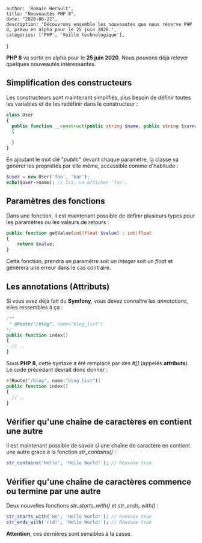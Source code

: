 
    author: 'Romain Herault',
    title: "Nouveautés PHP 8",
    date: "2020-06-22",
    description: 'Découvrons ensemble les nouveautés que nous réserve PHP 8, prévu en alpha pour le 25 juin 2020.',
    categories: ['PHP', 'Veille technologique'],
}


**PHP 8** va sortir en alpha pour le **25 juin 2020**. Nous pouvons déjà relever quelques nouveautés intéressantes.

## Simplification des constructeurs

Les constructeurs sont maintenant simplifiés, plus besoin de définir toutes les variables et de les redéfinir dans le constructeur :

```php
class User
{
  public function __construct(public string $name, public string $surname)
  {

  }
}
```

En ajoutant le mot clé "_public_" devant chaque paramètre, la classe va générer les propriétés par elle même, accessible comme d'habitude :

```php
$user = new User('foo', 'bar');
echo($user->name); // Ici, va afficher 'foo'.
```

## Paramètres des fonctions

Dans une fonction, il est maintenant possible de définir plusieurs types pour les paramètres ou les valeurs de retours :

```php
public function getValue(int|float $value) : int|float
{
    return $value;
}
```

Cette fonction, prendra un paramètre soit un _integer_ soit un _float_ et générera une erreur dans le cas contraire.

## Les annotations (Attributs)

Si vous avez déjà fait du **Symfony**, vous devez connaître les _annotations_, elles ressembles à ça :

```php
/**
 * @Route("/blog", name="blog_list")
*/
public function index()
{
  // ..
}
```

Sous **PHP 8**, cette syntaxe a été remplacé par des _#\[\]_ (appelés **attributs**). 
Le code précedant devrait donc donner :

```php
#[Route("/blog", name:"blog_list")]
public function index()
{
  // ..
}
```

## Vérifier qu'une chaîne de caractères en contient une autre

Il est maintenant possible de savoir si une chaîne de caractère en contient une autre grace à la fonction _str\_contains()_ :

```php
str_contains('Hello', 'Hello World!'); // Renvoie true
```

## Vérifier qu'une chaîne de caractères commence ou termine par une autre

Deux nouvelles fonctions _str\_starts\_with()_ et _str\_ends\_with()_ :

```php
str_starts_with('He', 'Hello World!'); // Renvoie true
str_ends_with('rld!', 'Hello World!'); // Renvoie true
```

**Attention**, ces dernières sont sensibles à la casse.
